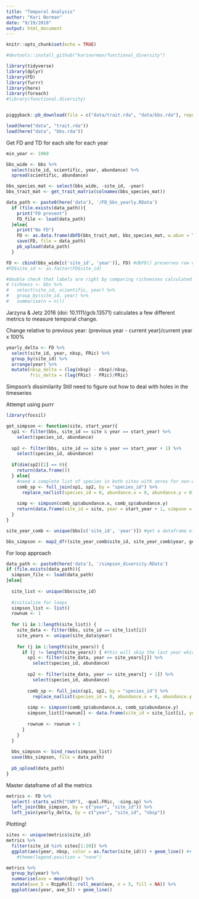 ```yaml
---
title: "Temporal Analysis"
author: "Kari Norman"
date: "9/19/2018"
output: html_document
---
```


```r
knitr::opts_chunk$set(echo = TRUE)
```

```r
#devtools::install_github("karinorman/functional_diversity")

library(tidyverse)
library(dplyr)
library(FD)
library(furrr)
library(here)
library(foreach)
#library(functional.diversity)


piggyback::pb_download(file = c("data/trait.rda", "data/bbs.rda"), repo = "karinorman/functional_diversity", dest = here())

load(here("data", "trait.rda"))
load(here("data", "bbs.rda"))
```

Get FD and TD for each site for each year
```r
min_year <- 1969

bbs_wide <- bbs %>%
  select(site_id, scientific, year, abundance) %>%
  spread(scientific, abundance)

bbs_species_mat <- select(bbs_wide, -site_id, -year)
bbs_trait_mat <- get_trait_matrix(colnames(bbs_species_mat))

data_path <- paste0(here('data'), '/FD_bbs_yearly.RData')
  if (file.exists(data_path)){
    print("FD present")
    FD_file <- load(data_path)
  }else{
    print("No FD")
    FD <- as.data.frame(dbFD(bbs_trait_mat, bbs_species_mat, w.abun = TRUE))
    save(FD, file = data_path)
    pb_upload(data_path)
  }

FD <- cbind(bbs_wide[c('site_id', 'year')], FD) #dbFD() preserves row order, so we can just brute force labels back on 
#FD$site_id <- as.factor(FD$site_id)

#double check that labels are right by comparing richnesses calculated below
# richness <- bbs %>%
#   select(site_id, scientific, year) %>%
#   group_by(site_id, year) %>%
#   summarise(n = n())

```

Jarzyna & Jetz 2016 (doi: 10.1111/gcb.13571) calculates a few different metrics to measure temporal change.

Change relative to previous year: (previous year - current year)/current year x 100%
```r
yearly_delta <- FD %>%
  select(site_id, year, nbsp, FRic) %>%
  group_by(site_id) %>%
  arrange(year) %>%
  mutate(nbsp_delta = (lag(nbsp) - nbsp)/nbsp,
         fric_delta = (lag(FRic) - FRic)/FRic)
```

Simpson's dissimilarity
Still need to figure out how to deal with holes in the timeseries

Attempt using purrr
```r
library(fossil)

get_simpson <- function(site, start_year){
  sp1 <- filter(bbs, site_id == site & year == start_year) %>%
    select(species_id, abundance)
  
  sp2 <- filter(bbs, site_id == site & year == start_year + 1) %>%
    select(species_id, abundance)
  
  if(dim(sp2)[1] == 0){
    return(data.frame())
  } else{   
    #need a complete list of species in both sites with zeros for non-occurrences
    comb_sp <- full_join(sp1, sp2, by = "species_id") %>%
      replace_na(list(species_id = 0, abundance.x = 0, abundance.y = 0))
    
    simp <- simpson(comb_sp$abundance.x, comb_sp$abundance.y)
    return(data.frame(site_id = site, year = start_year + 1, simpson = simp))
  }
} 

site_year_comb <- unique(bbs[c('site_id', 'year')]) #get a dataframe of all the site and year combinations that need to be mapped over 

bbs_simpson <- map2_dfr(site_year_comb$site_id, site_year_comb$year, get_simpson)
```

For loop approach
```r
data_path <- paste0(here('data'), '/simpson_diversity.RData')
if (file.exists(data_path)){
  simpson_file <- load(data_path)
}else{
  
  site_list <- unique(bbs$site_id)
  
  #initialize for loops
  simpson_list <- list()
  rownum <- 1
  
  for (i in 1:length(site_list)) {
    site_data <- filter(bbs, site_id == site_list[i])
    site_years <- unique(site_data$year)
    
    for (j in 1:length(site_years)) {
      if (j != length(site_years)) { #this will skip the last year which doesn't have a next year to compare to
        sp1 <- filter(site_data, year == site_years[j]) %>%
          select(species_id, abundance)
        
        sp2 <- filter(site_data, year == site_years[j + 1]) %>%
          select(species_id, abundance)
        
        comb_sp <- full_join(sp1, sp2, by = "species_id") %>%
          replace_na(list(species_id = 0, abundance.x = 0, abundance.y = 0))
        
        simp <- simpson(comb_sp$abundance.x, comb_sp$abundance.y)
        simpson_list[[rownum]] <- data.frame(site_id = site_list[i], year = site_years[j+1], simpson = simp)
        
        rownum <- rownum + 1
      }
    }
  }
  
  bbs_simpson <- bind_rows(simpson_list)
  save(bbs_simpson, file = data_path)
  
  pb_upload(data_path)
}
```

Master dataframe of all the metrics
```r
metrics <- FD %>%
  select(-starts_with("CWM"), -qual.FRic, -sing.sp) %>%
  left_join(bbs_simpson, by = c("year", "site_id")) %>%
  left_join(yearly_delta, by = c("year", "site_id", "nbsp"))
```

Plotting!
```r
sites <- unique(metrics$site_id)
metrics %>%
  filter(site_id %in% sites[1:10]) %>%
  ggplot(aes(year, nbsp, color = as.factor(site_id))) + geom_line() #+
    #theme(legend.position = "none")
``` 

```r
metrics %>%
  group_by(year) %>%
  summarise(ave = mean(nbsp)) %>%
  mutate(ave_5 = RcppRoll::roll_mean(ave, n = 5, fill = NA)) %>%
  ggplot(aes(year, ave_5)) + geom_line()
```

